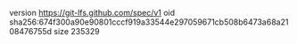 version https://git-lfs.github.com/spec/v1
oid sha256:674f300a90e90801cccf919a33544e297059671cb508b6473a68a2108476755d
size 235329
